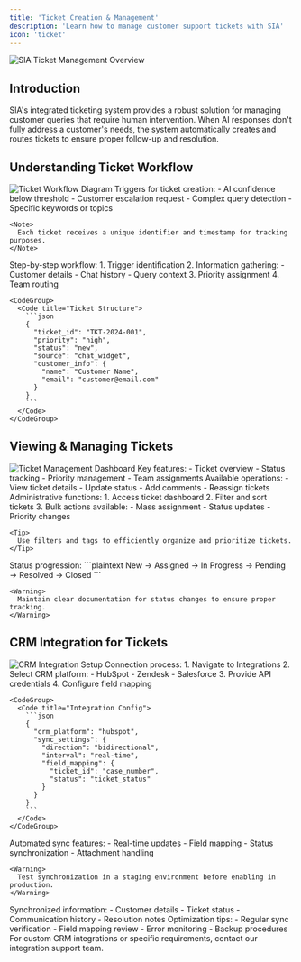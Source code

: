 ```yaml
---
title: 'Ticket Creation & Management'
description: 'Learn how to manage customer support tickets with SIA'
icon: 'ticket'
---
```


<img
  className="block dark:hidden"
  src="/images/sia-logo-light.png"
  alt="SIA Ticket Management Overview"
/>

## Introduction

SIA's integrated ticketing system provides a robust solution for managing customer queries that require human intervention. When AI responses don't fully address a customer's needs, the system automatically creates and routes tickets to ensure proper follow-up and resolution.

## Understanding Ticket Workflow

<Frame>
  <img src="/images/sia-logo-light.png" alt="Ticket Workflow Diagram" />
</Frame>

<AccordionGroup>
  <Accordion icon="ticket" title="Automatic Ticket Generation">
    Triggers for ticket creation:
    - AI confidence below threshold
    - Customer escalation request
    - Complex query detection
    - Specific keywords or topics
    
    <Note>
      Each ticket receives a unique identifier and timestamp for tracking purposes.
    </Note>
  </Accordion>
  
  <Accordion icon="diagram-project" title="Ticket Creation Process">
    Step-by-step workflow:
    1. Trigger identification
    2. Information gathering:
       - Customer details
       - Chat history
       - Query context
    3. Priority assignment
    4. Team routing
    
    <CodeGroup>
      <Code title="Ticket Structure">
        ```json
        {
          "ticket_id": "TKT-2024-001",
          "priority": "high",
          "status": "new",
          "source": "chat_widget",
          "customer_info": {
            "name": "Customer Name",
            "email": "customer@email.com"
          }
        }
        ```
      </Code>
    </CodeGroup>
  </Accordion>
</AccordionGroup>

## Viewing & Managing Tickets

<Frame>
  <img src="/images/sia-logo-light.png" alt="Ticket Management Dashboard" />
</Frame>

<CardGroup>
  <Card title="Dashboard Access" icon="gauge">
    Key features:
    - Ticket overview
    - Status tracking
    - Priority management
    - Team assignments
  </Card>

  <Card title="Agent Actions" icon="user-gear">
    Available operations:
    - View ticket details
    - Update status
    - Add comments
    - Reassign tickets
  </Card>
</CardGroup>

<AccordionGroup>
  <Accordion icon="list-check" title="Ticket Management">
    Administrative functions:
    1. Access ticket dashboard
    2. Filter and sort tickets
    3. Bulk actions available:
       - Mass assignment
       - Status updates
       - Priority changes
    
    <Tip>
      Use filters and tags to efficiently organize and prioritize tickets.
    </Tip>
  </Accordion>

  <Accordion icon="clock-rotate-left" title="Ticket Lifecycle">
    Status progression:
    ```plaintext
    New → Assigned → In Progress → Pending → Resolved → Closed
    ```
    
    <Warning>
      Maintain clear documentation for status changes to ensure proper tracking.
    </Warning>
  </Accordion>
</AccordionGroup>

## CRM Integration for Tickets

<Frame>
  <img src="/images/sia-logo-light.png" alt="CRM Integration Setup" />
</Frame>

<AccordionGroup>
  <Accordion icon="plug" title="Integration Setup">
    Connection process:
    1. Navigate to Integrations
    2. Select CRM platform:
       - HubSpot
       - Zendesk
       - Salesforce
    3. Provide API credentials
    4. Configure field mapping
    
    <CodeGroup>
      <Code title="Integration Config">
        ```json
        {
          "crm_platform": "hubspot",
          "sync_settings": {
            "direction": "bidirectional",
            "interval": "real-time",
            "field_mapping": {
              "ticket_id": "case_number",
              "status": "ticket_status"
            }
          }
        }
        ```
      </Code>
    </CodeGroup>
  </Accordion>

  <Accordion icon="arrows-rotate" title="Synchronization">
    Automated sync features:
    - Real-time updates
    - Field mapping
    - Status synchronization
    - Attachment handling
    
    <Warning>
      Test synchronization in a staging environment before enabling in production.
    </Warning>
  </Accordion>
</AccordionGroup>

<CardGroup>
  <Card title="Data Flow" icon="database">
    Synchronized information:
    - Customer details
    - Ticket status
    - Communication history
    - Resolution notes
  </Card>

  <Card title="Best Practices" icon="star">
    Optimization tips:
    - Regular sync verification
    - Field mapping review
    - Error monitoring
    - Backup procedures
  </Card>
</CardGroup>

<Note>
  For custom CRM integrations or specific requirements, contact our integration support team.
</Note> 